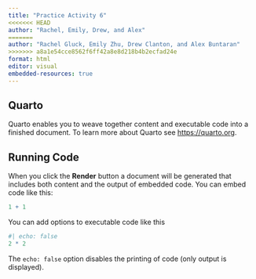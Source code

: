 ```yaml
---
title: "Practice Activity 6"
<<<<<<< HEAD
author: "Rachel, Emily, Drew, and Alex"
=======
author: "Rachel Gluck, Emily Zhu, Drew Clanton, and Alex Buntaran"
>>>>>>> a8a1e54cce8562f6ff42a8e8d218b4b2ecfad24e
format: html
editor: visual
embedded-resources: true
---
```


## Quarto

Quarto enables you to weave together content and executable code into a finished document. To learn more about Quarto see <https://quarto.org>.

## Running Code

When you click the **Render** button a document will be generated that includes both content and the output of embedded code. You can embed code like this:

```r
1 + 1
```

You can add options to executable code like this

```r
#| echo: false
2 * 2
```

The `echo: false` option disables the printing of code (only output is displayed).
